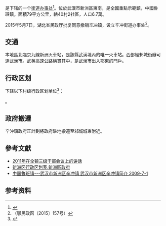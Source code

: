 {{中国乡级行政区|42/01/17/100/000}}

'''{{PAGENAMEBASE}}'''是{{PRC admin/fullname|42/01/17/100/000|3}}下辖的一个[[街道办事处|街道办事处]]<ref>{{PRC admin/ref sgc|{{PRC admin/parent|42/01/17/100/000}}}}</ref>。位於武漢市新洲區東南，是全國重點示範鎮，中國魯班鎮。面積79平方公里，轄40村2社區，人口6.7萬。

2015年5月7日，湖北省民政厅批复同意撤销[[辛冲镇|辛冲镇]]，设立辛冲街道办事处<ref>（鄂民政函〔2015〕157号）</ref>。

==交通==

本地區北臨京九線新洲火車站，是該縣武漢境內的唯一火車站。西部經邾城街辦可達武漢市。武英高速公路橫貫其中，是武漢市出入鄂東的門戶。

== 行政区划 ==
{{PAGENAMEBASE}}下辖以下村级行政区划单位<ref>{{PRC admin/ref sgc|42/01/17/100/000}}</ref>：

{{PRC admin/children|42/01/17/100/000}}。

==政府搬遷==

辛沖鎮政府正計劃將政府駐地搬遷至邾城城東附近。

==參考文獻==
*[https://web.archive.org/web/20120702041207/http://www.zglbz.com/typenews.asp?id=145 2011年在全镇三级干部会议上的讲话]
*[https://web.archive.org/web/20100801041425/http://www.whxinzhou.gov.cn/website/show.aspx?id=2982&cid=75 新洲区行政区划表,新洲區政府]
*[http://www.zglbz.cn/typenews.asp?id=115 中国鲁班镇---武汉市新洲区辛冲镇 武汉市新洲区辛冲镇简介 2009-7-1]{{dead link|date=2018年4月 |bot=InternetArchiveBot |fix-attempted=yes }}

== 参考资料 ==
{{reflist}}

{{湖北行政区划小作品}}
{{PRC admin/navcat|42/01/17/100/000}}